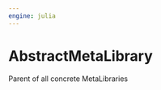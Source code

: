 ```yaml
---
engine: julia
---
```


# AbstractMetaLibrary {#sec-doc}
    

::: {.callout-note appearance="simple" title="docblock" collapse=false}    

Parent of all concrete MetaLibraries
 


:::
    

